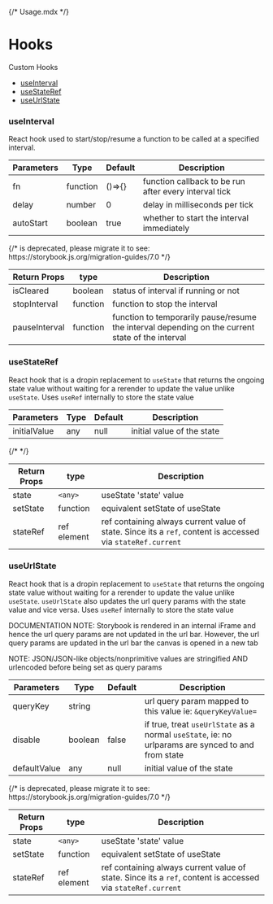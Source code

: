 {/* Usage.mdx */}



<Meta title="Custom hooks"
  of={StateRefStories}
/>
# Hooks

Custom Hooks

* [useInterval](#useinterval)
* [useStateRef](#usestateref)
* [useUrlState](#useurlstate)

### useInterval

React hook used to start/stop/resume a function to be called at a specified interval.

| Parameters | Type     | Default | Description                                           |
| ---------- | -------- | ------- | ----------------------------------------------------- |
| fn         | function | ()=>{}  | function callback to be run after every interval tick |
| delay      | number   | 0       | delay in milliseconds per tick                        |
| autoStart  | boolean  | true    | whether to start the interval immediately             |

<Canvas>
  {/* <Story id="hooks-useinterval--mdx-example" /> is deprecated, please migrate it to <Story of={referenceToStory} /> see: https://storybook.js.org/migration-guides/7.0 */}

  <Story of={IntervalStories.MDXExample}/>
  <Source of={IntervalStories.MDXExample} type="code"/>
  
</Canvas>

| Return Props  | type     | Description                                                                                      |
| ------------- | -------- | ------------------------------------------------------------------------------------------------ |
| isCleared     | boolean  | status of interval if running or not                                                             |
| stopInterval  | function | function to stop the interval                                                                    |
| pauseInterval | function | function to temporarily pause/resume the interval depending on the current state of the interval |

### useStateRef

React hook that is a dropin replacement to `useState` that returns the ongoing state value without waiting for a rerender to update the value unlike `useState`.
Uses `useRef` internally to store the state value

| Parameters   | Type | Default | Description                |
| ------------ | ---- | ------- | -------------------------- |
| initialValue | any  | null    | initial value of the state |

<Canvas>
  {/* <Story id="hooks-usestateref--default" /> */}
  <Source of={StateRefStories.Default} type="code"/>
  
</Canvas>

| Return Props | type        | Description                                                                                                 |
| ------------ | ----------- | ----------------------------------------------------------------------------------------------------------- |
| state        | `<any>`     | useState 'state' value                                                                                      |
| setState     | function    | equivalent setState of useState                                                                             |
| stateRef     | ref element | ref containing always current value of state. Since its a `ref`, content is accessed via `stateRef.current` |

### useUrlState

React hook that is a dropin replacement to `useState` that returns the ongoing state value without waiting for a rerender to update the value unlike `useState`.
`useUrlState` also updates the url query params with the state value and vice versa.
Uses `useRef` internally to store the state value

DOCUMENTATION NOTE: Storybook is rendered in an internal iFrame and hence the url query params are not updated in the url bar. However, the url query params are updated in the url bar the canvas is opened in a new tab

NOTE: JSON/JSON-like objects/nonprimitive values are stringified AND urlencoded before being set as query params

| Parameters   | Type | Default | Description                |
| ------------ | ---- | ------- | -------------------------- |
| queryKey | string  |     | url query param mapped to this value ie: `&queryKeyValue=` |
| disable | boolean | false | if true, treat `useUrlState` as a normal `useState`, ie: no urlparams are synced to and from state |
| defaultValue | any  | null    | initial value of the state |

<Canvas>
  {/* <Story id="hooks-useurlstate--default" /> is deprecated, please migrate it to <Story of={referenceToStory} /> see: https://storybook.js.org/migration-guides/7.0 */}

  <Story of={URLStateStories.Default}/>
  <Story of={URLStateStories.Default} type="code"/>
  
</Canvas>

| Return Props | type        | Description                                                                                                 |
| ------------ | ----------- | ----------------------------------------------------------------------------------------------------------- |
| state        | `<any>`     | useState 'state' value                                                                                      |
| setState     | function    | equivalent setState of useState                                                                             |
| stateRef     | ref element | ref containing always current value of state. Since its a `ref`, content is accessed via `stateRef.current` |
